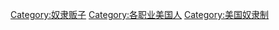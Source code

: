 [[Category:奴隶贩子|Category:奴隶贩子]]
[[Category:各职业美国人|Category:各职业美国人]]
[[Category:美国奴隶制|Category:美国奴隶制]]